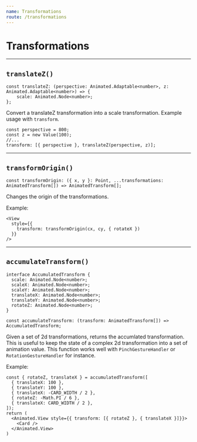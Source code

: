 ```yaml
---
name: Transformations
route: /transformations
---
```


# Transformations

---

## `translateZ()`

```tsx
const translateZ: (perspective: Animated.Adaptable<number>, z: Animated.Adaptable<number>) => {
    scale: Animated.Node<number>;
};
```

Convert a translateZ transformation into a scale transformation.
Example usage with `transform`.

```tsx
const perspective = 800;
const z = new Value(100);
//...
transform: [{ perspective }, translateZ(perspective, z)];
```

---

## `transformOrigin()`

```tsx
const transformOrigin: ({ x, y }: Point, ...transformations: AnimatedTransform[]) => AnimatedTransform[];
```

Changes the origin of the transformations.

Example:

```tsx
<View
  style={{
    transform: transformOrigin(cx, cy, { rotateX })
  }}
/>
```

---

## `accumulateTransform()`

```tsx
interface AccumulatedTransform {
  scale: Animated.Node<number>;
  scaleX: Animated.Node<number>;
  scaleY: Animated.Node<number>;
  translateX: Animated.Node<number>;
  translateY: Animated.Node<number>;
  rotateZ: Animated.Node<number>;
}

const accumulateTransform: (transform: AnimatedTransform[]) => AccumulatedTransform;
```

Given a set of 2d transformations, returns the accumlated transformation.
This is useful to keep the state of a complex 2d transformation into a set of animation value.
This function works well with `PinchGestureHandler` or `RotationGestureHandler` for instance.

Example: 

```
const { rotateZ, translateX } = accumulatedTransform([
  { translateX: 100 },
  { translateY: 100 },
  { translateX: -CARD_WIDTH / 2 },
  { rotateZ: -Math.PI / 6 },
  { translateX: CARD_WIDTH / 2 },
]);
return (
  <Animated.View style={{ transform: [{ rotateZ }, { translateX }]}}>
    <Card />
  </Animated.View>
)
```